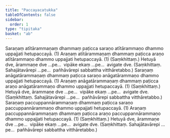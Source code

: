 ```yaml
---
title: "Paccayacatukka"
tableOfContents: false
sidebar:
  order: 1
type: "tipitaka"
basket: "ab"
---
```



<DynamicBreadcrumb />

<Division number="61">

<Paragraph number="2731">
Saraṇaṃ atītārammaṇaṃ dhammaṃ paṭicca saraṇo atītārammaṇo dhammo uppajjati hetupaccayā. (1)
</Paragraph>

<Paragraph number="2732">
Araṇaṃ atītārammaṇaṃ dhammaṃ paṭicca araṇo atītārammaṇo dhammo uppajjati hetupaccayā. (1) (Saṃkhittaṃ.)
</Paragraph>

<Paragraph number="2733">
Hetuyā dve, ārammaṇe dve …pe…  vipāke ekaṃ …pe…  avigate dve. (Saṃkhittaṃ. Sahajātavārepi …pe…  pañhāvārepi sabbattha vitthāretabbo.)
</Paragraph>

</Division>
<Division number="62">

<Paragraph number="2734">
Saraṇaṃ anāgatārammaṇaṃ dhammaṃ paṭicca saraṇo anāgatārammaṇo dhammo uppajjati hetupaccayā. (1)
</Paragraph>

<Paragraph number="2735">
Araṇaṃ anāgatārammaṇaṃ dhammaṃ paṭicca araṇo anāgatārammaṇo dhammo uppajjati hetupaccayā. (1) (Saṃkhittaṃ.)
</Paragraph>

<Paragraph number="2736">
Hetuyā dve, ārammaṇe dve …pe…  vipāke ekaṃ …pe…  avigate dve. (Saṃkhittaṃ. Sahajātavārepi …pe…  pañhāvārepi sabbattha vitthāretabbo.)
</Paragraph>

</Division>
<Division number="63">

<Paragraph number="2737">
Saraṇaṃ paccuppannārammaṇaṃ dhammaṃ paṭicca saraṇo paccuppannārammaṇo dhammo uppajjati hetupaccayā. (1)
</Paragraph>

<Paragraph number="2738">
Araṇaṃ paccuppannārammaṇaṃ dhammaṃ paṭicca araṇo paccuppannārammaṇo dhammo uppajjati hetupaccayā. (1) (Saṃkhittaṃ.)
</Paragraph>

<Paragraph number="2739">
Hetuyā dve, ārammaṇe dve …pe…  vipāke ekaṃ …pe…  avigate dve. (Saṃkhittaṃ. Sahajātavārepi …pe…  pañhāvārepi sabbattha vitthāretabbo.)
</Paragraph>
</Division>
